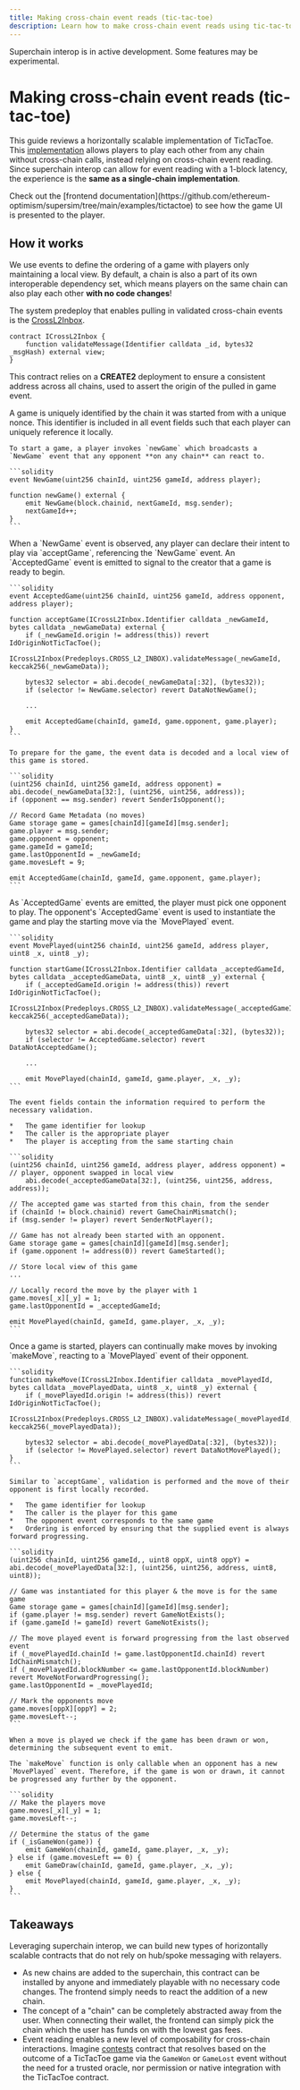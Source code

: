 ```yaml
---
title: Making cross-chain event reads (tic-tac-toe)
description: Learn how to make cross-chain event reads using tic-tac-toe.
---
```






<Info>Superchain interop is in active development. Some features may be experimental.</Info>

# Making cross-chain event reads (tic-tac-toe)

This guide reviews a horizontally scalable implementation of TicTacToe. This [implementation](https://github.com/ethereum-optimism/supersim/blob/main/contracts/src/tictactoe/TicTacToe.sol) allows players to play each other from any chain without cross-chain calls, instead relying on cross-chain event reading. Since superchain interop can allow for event reading with a 1-block latency, the experience is the **same as a single-chain implementation**.

<Info>
  Check out the [frontend documentation](https://github.com/ethereum-optimism/supersim/tree/main/examples/tictactoe) to see how the game UI is presented to the player.
</Info>

## How it works

We use events to define the ordering of a game with players only maintaining a local view. By default, a chain is also a part of its own interoperable dependency set, which means players on the same chain can also play each other **with no code changes**!

The system predeploy that enables pulling in validated cross-chain events is the [CrossL2Inbox](https://specs.optimism.io/interop/predeploys.html?utm_source=op-docs&utm_medium=docs#crossl2inbox).

```solidity
contract ICrossL2Inbox {
    function validateMessage(Identifier calldata _id, bytes32 _msgHash) external view;
}
```

This contract relies on a **CREATE2** deployment to ensure a consistent address across all chains, used to assert the origin of the pulled in game event.

<Steps>
  <Step title="Intent to play">
  A game is uniquely identified by the chain it was started from with a unique nonce. This identifier is included in all event fields such that each player can uniquely reference it locally.
  
    To start a game, a player invokes `newGame` which broadcasts a `NewGame` event that any opponent **on any chain** can react to.
  
    ```solidity
    event NewGame(uint256 chainId, uint256 gameId, address player);
  
    function newGame() external {
        emit NewGame(block.chainid, nextGameId, msg.sender);
        nextGameId++;
    }
    ```
  </Step>

  <Step title="Accepting a game">
  When a `NewGame` event is observed, any player can declare their intent to play via `acceptGame`, referencing the `NewGame` event. An `AcceptedGame` event is emitted to signal to the creator that a game is ready to begin.
  
    ```solidity
    event AcceptedGame(uint256 chainId, uint256 gameId, address opponent, address player);
  
    function acceptGame(ICrossL2Inbox.Identifier calldata _newGameId, bytes calldata _newGameData) external {
        if (_newGameId.origin != address(this)) revert IdOriginNotTicTacToe();
        ICrossL2Inbox(Predeploys.CROSS_L2_INBOX).validateMessage(_newGameId, keccak256(_newGameData));
  
        bytes32 selector = abi.decode(_newGameData[:32], (bytes32));
        if (selector != NewGame.selector) revert DataNotNewGame();
  
        ...
  
        emit AcceptedGame(chainId, gameId, game.opponent, game.player);
    }
    ```
  
    To prepare for the game, the event data is decoded and a local view of this game is stored.
  
    ```solidity
    (uint256 chainId, uint256 gameId, address opponent) = abi.decode(_newGameData[32:], (uint256, uint256, address));
    if (opponent == msg.sender) revert SenderIsOpponent();
  
    // Record Game Metadata (no moves)
    Game storage game = games[chainId][gameId][msg.sender];
    game.player = msg.sender;
    game.opponent = opponent;
    game.gameId = gameId;
    game.lastOpponentId = _newGameId;
    game.movesLeft = 9;
  
    emit AcceptedGame(chainId, gameId, game.opponent, game.player);
    ```
  </Step>

  <Step title="Starting the game">
  As `AcceptedGame` events are emitted, the player must pick one opponent to play. The opponent's `AcceptedGame` event is used to instantiate the game and play the starting move via the `MovePlayed` event.
  
    ```solidity
    event MovePlayed(uint256 chainId, uint256 gameId, address player, uint8 _x, uint8 _y);
  
    function startGame(ICrossL2Inbox.Identifier calldata _acceptedGameId, bytes calldata _acceptedGameData, uint8 _x, uint8 _y) external {
        if (_acceptedGameId.origin != address(this)) revert IdOriginNotTicTacToe();
        ICrossL2Inbox(Predeploys.CROSS_L2_INBOX).validateMessage(_acceptedGameId, keccak256(_acceptedGameData));
  
        bytes32 selector = abi.decode(_acceptedGameData[:32], (bytes32));
        if (selector != AcceptedGame.selector) revert DataNotAcceptedGame();
  
        ...
  
        emit MovePlayed(chainId, gameId, game.player, _x, _y);
    ```
  
    The event fields contain the information required to perform the necessary validation.
  
    *   The game identifier for lookup
    *   The caller is the appropriate player
    *   The player is accepting from the same starting chain
  
    ```solidity
    (uint256 chainId, uint256 gameId, address player, address opponent) = // player, opponent swapped in local view
        abi.decode(_acceptedGameData[32:], (uint256, uint256, address, address));
  
    // The accepted game was started from this chain, from the sender
    if (chainId != block.chainid) revert GameChainMismatch();
    if (msg.sender != player) revert SenderNotPlayer();
  
    // Game has not already been started with an opponent.
    Game storage game = games[chainId][gameId][msg.sender];
    if (game.opponent != address(0)) revert GameStarted();
  
    // Store local view of this game
    ...
  
    // Locally record the move by the player with 1
    game.moves[_x][_y] = 1;
    game.lastOpponentId = _acceptedGameId;
  
    emit MovePlayed(chainId, gameId, game.player, _x, _y);
    ```
  </Step>

  <Step title="Making moves">
  Once a game is started, players can continually make moves by invoking `makeMove`, reacting to a `MovePlayed` event of their opponent.
  
    ```solidity
    function makeMove(ICrossL2Inbox.Identifier calldata _movePlayedId, bytes calldata _movePlayedData, uint8 _x, uint8 _y) external {
        if (_movePlayedId.origin != address(this)) revert IdOriginNotTicTacToe();
        ICrossL2Inbox(Predeploys.CROSS_L2_INBOX).validateMessage(_movePlayedId, keccak256(_movePlayedData));
  
        bytes32 selector = abi.decode(_movePlayedData[:32], (bytes32));
        if (selector != MovePlayed.selector) revert DataNotMovePlayed();
    }
    ```
  
    Similar to `acceptGame`, validation is performed and the move of their opponent is first locally recorded.
  
    *   The game identifier for lookup
    *   The caller is the player for this game
    *   The opponent event corresponds to the same game
    *   Ordering is enforced by ensuring that the supplied event is always forward progressing.
  
    ```solidity
    (uint256 chainId, uint256 gameId,, uint8 oppX, uint8 oppY) = abi.decode(_movePlayedData[32:], (uint256, uint256, address, uint8, uint8));
  
    // Game was instantiated for this player & the move is for the same game
    Game storage game = games[chainId][gameId][msg.sender];
    if (game.player != msg.sender) revert GameNotExists();
    if (game.gameId != gameId) revert GameNotExists();
  
    // The move played event is forward progressing from the last observed event
    if (_movePlayedId.chainId != game.lastOpponentId.chainId) revert IdChainMismatch();
    if (_movePlayedId.blockNumber <= game.lastOpponentId.blockNumber) revert MoveNotForwardProgressing();
    game.lastOpponentId = _movePlayedId;
  
    // Mark the opponents move
    game.moves[oppX][oppY] = 2;
    game.movesLeft--;
    ```
  
    When a move is played we check if the game has been drawn or won, determining the subsequent event to emit.
  
    The `makeMove` function is only callable when an opponent has a new `MovePlayed` event. Therefore, if the game is won or drawn, it cannot be progressed any further by the opponent.
  
    ```solidity
    // Make the players move
    game.moves[_x][_y] = 1;
    game.movesLeft--;
  
    // Determine the status of the game
    if (_isGameWon(game)) {
        emit GameWon(chainId, gameId, game.player, _x, _y);
    } else if (game.movesLeft == 0) {
        emit GameDraw(chainId, gameId, game.player, _x, _y);
    } else {
        emit MovePlayed(chainId, gameId, game.player, _x, _y);
    }
    ```
  </Step>
</Steps>

## Takeaways

Leveraging superchain interop, we can build new types of horizontally scalable contracts that do not rely on hub/spoke messaging with relayers.

*   As new chains are added to the superchain, this contract can be installed by anyone and immediately playable with no necessary code changes. The frontend simply needs to react the addition of a new chain.
*   The concept of a "chain" can be completely abstracted away from the user. When connecting their wallet, the frontend can simply pick the chain which the user has funds on with the lowest gas fees.
*   Event reading enables a new level of composability for cross-chain interactions. Imagine [contests](/interop/tutorials/event-contests) contract that resolves based on the outcome of a TicTacToe game via the `GameWon` or `GameLost` event without the need for a trusted oracle, nor permission or native integration with the TicTacToe contract.
